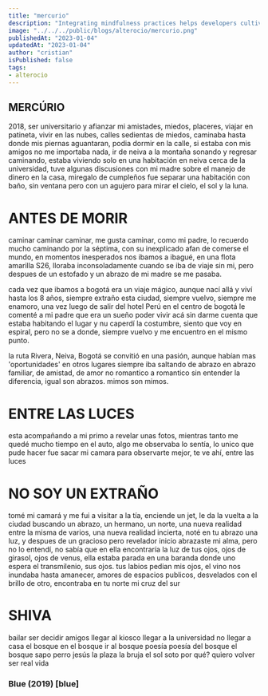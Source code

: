 ```yaml
---
title: "mercurio"
description: "Integrating mindfulness practices helps developers cultivate present-moment awareness, fostering focus, problem-solving, and work-life balance."
image: "../../../public/blogs/alterocio/mercurio.png"
publishedAt: "2023-01-04"
updatedAt: "2023-01-04"
author: "cristian"
isPublished: false
tags:
- alterocio
---
```



## MERCÚRIO

2018, ser universitario y afianzar mi amistades, miedos, placeres, viajar en patineta, vivir en las nubes, calles sedientas de miedos, caminaba hasta donde mis piernas aguantaran, podia dormir en la calle, si estaba con mis amigos no me importaba nada, ir de neiva a la montaña sonando y regresar caminando, estaba viviendo solo en una habitación en neiva cerca de la universidad, tuve algunas discusiones con mi madre sobre el manejo de dinero en la casa, miregalo de cumpleños fue separar una habitación con baño, sin ventana pero con un agujero para mirar el cielo, el sol y la luna.

# ANTES DE MORIR

caminar caminar caminar, me gusta caminar, como mi padre, lo recuerdo mucho caminando por la séptima, con su inexplicado afan de comerse el mundo, en momentos inesperados nos ibamos a ibagué, en una flota amarilla S26,
lloraba inconsoladamente cuando se iba de viaje sin mi, pero despues de un estofado y un abrazo de mi madre se me pasaba.

cada vez que ibamos a bogotá era un viaje mágico, aunque nací allá y viví hasta los 8 años, siempre extraño esta ciudad, siempre vuelvo, siempre me enamoro, una vez luego de salir del hotel Perú en el centro de bogotá le comenté a mi padre que era un sueño poder vivir acá sin darme cuenta que estaba habitando el lugar y nu caperdí la costumbre, siento que voy en espiral, pero no se a donde, siempre vuelvo y me encuentro en el mismo punto.

la ruta Rivera, Neiva, Bogotá se convitió en una pasión, aunque habían mas 'oportunidades' en otros lugares siempre iba saltando de abrazo en abrazo familiar, de amistad, de amor no romantico a romantico sin entender la diferencia, igual son abrazos. mimos son mimos.

# ENTRE LAS LUCES

esta acompañando a mi primo a revelar unas fotos, mientras tanto me quedé mucho tiempo en el auto, algo me observaba lo sentía, lo unico que pude hacer fue sacar mi camara para observarte mejor, te ve ahí, entre las luces

# NO SOY UN EXTRAÑO

tomé mi camará y me fui a visitar a la tía, enciende un jet, le da la vuelta a la ciudad buscando un abrazo, un hermano, un norte, una nueva realidad entre la misma de varios, una nueva realidad incierta, noté en tu abrazo una luz, y despues de un gracioso pero revelador inicio abrazaste mi alma, pero no lo entendí, no sabía que en ella encontraría la luz de tus ojos, ojos de girasol, ojos de venus, ella estaba parada en una baranda donde uno espera el transmilenio, sus ojos. tus labios pedian mis ojos, el vino nos inundaba hasta amanecer, amores de espacios publicos, desvelados con el brillo de otro, encontraba en tu norte mi cruz del sur


# SHIVA

bailar
ser
decidir
amigos
llegar al kiosco
llegar a la universidad
no llegar a casa
el bosque 
en el bosque
ir al bosque
poesía
poesía del bosque
el bosque
sapo
perro
jesús
la plaza
la bruja
el sol
soto
por qué?
quiero volver
ser real
vida


### Blue (2019) [blue]


